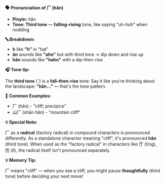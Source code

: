**🗣️ Pronunciation of 厂 (hǎn)**

- **Pinyin:** hǎn
- **Tone: Third tone** — **falling-rising** tone, like saying "uh-huh" when nodding

**🔤 Breakdown:**

- **h** like **"h"** in "hat"
- **ǎn** sounds like **"ahn"** but with third tone → dip down and rise up
- **hǎn** sounds like **"hahn"** with a dip-then-rise

**🎧 Tone tip:**

The **third tone** (ˇ) is a **fall–then-rise** tone: Say it like you're thinking about the
landscape: **"hǎn..."** — that's the tone pattern.

**📝 Common Examples:**

- 厂 (hǎn) - "cliff; precipice"
- 山厂 (shān hǎn) - "mountain cliff"

**💡 Special Note:**

厂 as a **radical** (factory radical) in compound characters is pronounced differently. As a
standalone character meaning "cliff", it's pronounced **hǎn** (third tone). When used as the
"factory radical" in characters like 厅 (tīng), 历 (lì), the radical itself isn't pronounced
separately.

**💡 Memory Tip:**

厂 means "cliff" — when you see a cliff, you might pause **thoughtfully** (third tone) before
deciding your next move!
